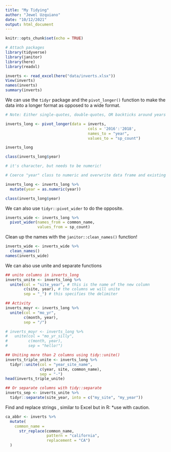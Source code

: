 ```yaml
---
title: "My Tidying"
author: "Jewel Uzquiano"
date: "10/12/2021"
output: html_document
---
```


```r
knitr::opts_chunk$set(echo = TRUE)
```

```r
# Attach packages
library(tidyverse)
library(janitor)
library(here)
library(readxl)
```

```r
inverts <- read_excel(here("data/inverts.xlsx"))
View(inverts)
names(inverts)
summary(inverts)
```
We can use the `tidyr` package and the `pivot_longer()` function to make the data into a longer format as opposed to a wide format.

```r
# Note: Either single-quotes, double-quotes, OR backticks around years work!

inverts_long <- pivot_longer(data = inverts, 
                                    cols = '2016':'2018',
                                    names_to = "year",
                                    values_to = "sp_count")

inverts_long

class(inverts_long$year)

# it's character, but needs to be numeric!

# Coerce "year" class to numeric and overwrite data frame and existing year column

inverts_long <- inverts_long %>% 
  mutate(year = as.numeric(year))

class(inverts_long$year)
```

We can also use `tidyr::pivot_wider` to do the opposite.

```r
inverts_wide <- inverts_long %>% 
  pivot_wider(names_from = common_name,
              values_from = sp_count)
```

Clean up the names with the `janitor::clean_names()` function!

```r
inverts_wide <- inverts_wide %>% 
  clean_names()
names(inverts_wide)
```

We can also use unite and separate functions

```r
## unite columns in inverts_long
inverts_unite <- inverts_long %>% 
  unite(col = "site_year", # this is the name of the new column
        c(site, year), # the columns we will unite
        sep = "_") # this specifies the delimiter

## Activity
inverts_moyr <- inverts_long %>% 
  unite(col = "mo_yr",
        c(month, year),
        sep = "/")

# inverts_moyr <- inverts_long %>% 
#   unite(col = "mo_yr_silly",
#         c(month, year),
#         sep = "hello!")

## Uniting more than 2 columns using tidy::unite()
inverts_triple_unite <- inverts_long %>% 
  tidyr::unite(col = "year_site_name",
               c(year, site, common_name),
               sep = "-")
head(inverts_triple_unite)
```
```r
## Or separate columns with tidy::separate
inverts_sep <- inverts_unite %>% 
  tidyr::separate(site_year, into = c("my_site", "my_year"))
```

Find and replace strings , similar to Excel but in R:
*use with caution.
```r
ca_abbr <- inverts %>% 
  mutate(
    common_name = 
      str_replace(common_name,
                  pattern = "california",
                  replacement = "CA")
  )
```

